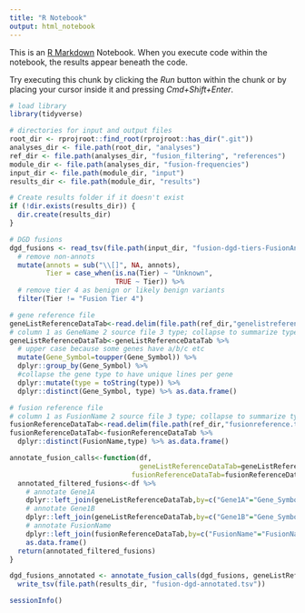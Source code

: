```yaml
---
title: "R Notebook"
output: html_notebook
---
```


This is an [R Markdown](http://rmarkdown.rstudio.com) Notebook. When you execute code within the notebook, the results appear beneath the code. 

Try executing this chunk by clicking the *Run* button within the chunk or by placing your cursor inside it and pressing *Cmd+Shift+Enter*. 

```r
# load library
library(tidyverse)

# directories for input and output files
root_dir <- rprojroot::find_root(rprojroot::has_dir(".git"))
analyses_dir <- file.path(root_dir, "analyses")
ref_dir <- file.path(analyses_dir, "fusion_filtering", "references")
module_dir <- file.path(analyses_dir, "fusion-frequencies")
input_dir <- file.path(module_dir, "input")
results_dir <- file.path(module_dir, "results")

# Create results folder if it doesn't exist
if (!dir.exists(results_dir)) {
  dir.create(results_dir)
}
```

```r
# DGD fusions
dgd_fusions <- read_tsv(file.path(input_dir, "fusion-dgd-tiers-FusionAnnotator.tsv.gz")) %>%
  # remove non-annots
  mutate(annots = sub("\\[]", NA, annots),
         Tier = case_when(is.na(Tier) ~ "Unknown",
                          TRUE ~ Tier)) %>%
  # remove tier 4 as benign or likely benign variants
  filter(Tier != "Fusion Tier 4")

# gene reference file
geneListReferenceDataTab<-read.delim(file.path(ref_dir,"genelistreference.txt"),stringsAsFactors = FALSE)
# column 1 as GeneName 2 source file 3 type; collapse to summarize type
geneListReferenceDataTab<-geneListReferenceDataTab %>%
  # upper case because some genes have a/b/c etc
  mutate(Gene_Symbol=toupper(Gene_Symbol)) %>%
  dplyr::group_by(Gene_Symbol) %>%
  #collapse the gene type to have unique lines per gene
  dplyr::mutate(type = toString(type)) %>%
  dplyr::distinct(Gene_Symbol, type) %>% as.data.frame()

# fusion reference file
# column 1 as FusionName 2 source file 3 type; collapse to summarize type
fusionReferenceDataTab<-read.delim(file.path(ref_dir,"fusionreference.txt"),stringsAsFactors = FALSE)
fusionReferenceDataTab<-fusionReferenceDataTab %>%
  dplyr::distinct(FusionName,type) %>% as.data.frame()

```


```r
annotate_fusion_calls<-function(df,
                                geneListReferenceDataTab=geneListReferenceDataTab,
                              fusionReferenceDataTab=fusionReferenceDataTab) {
  annotated_filtered_fusions<-df %>%
    # annotate Gene1A
    dplyr::left_join(geneListReferenceDataTab,by=c("Gene1A"="Gene_Symbol")) %>% dplyr::rename(Gene1A_anno=type) %>%
    # annotate Gene1B
    dplyr::left_join(geneListReferenceDataTab,by=c("Gene1B"="Gene_Symbol")) %>% dplyr::rename(Gene1B_anno=type) %>%
    # annotate FusionName
    dplyr::left_join(fusionReferenceDataTab,by=c("FusionName"="FusionName")) %>% dplyr::rename(Fusion_anno=type) %>%
    as.data.frame()
  return(annotated_filtered_fusions)
}

dgd_fusions_annotated <- annotate_fusion_calls(dgd_fusions, geneListReferenceDataTab, fusionReferenceDataTab) %>%
  write_tsv(file.path(results_dir, "fusion-dgd-annotated.tsv"))
```

```r
sessionInfo()
```